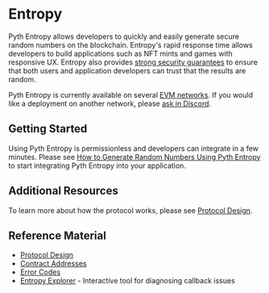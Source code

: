 # Entropy

Pyth Entropy allows developers to quickly and easily generate secure random numbers on the blockchain.
Entropy's rapid response time allows developers to build applications such as NFT mints and games with responsive UX.
Entropy also provides [strong security guarantees](entropy/protocol-design) to ensure that both users and application developers can trust that the results are random.

Pyth Entropy is currently available on several [EVM networks](entropy/contract-addresses).
If you would like a deployment on another network, please [ask in Discord](https://discord.gg/invite/PythNetwork).

## Getting Started

Using Pyth Entropy is permissionless and developers can integrate in a few minutes.
Please see [How to Generate Random Numbers Using Pyth Entropy](entropy/generate-random-numbers) to start integrating Pyth Entropy into your application.

## Additional Resources

To learn more about how the protocol works, please see [Protocol Design](entropy/protocol-design).

## Reference Material

- [Protocol Design](entropy/protocol-design)
- [Contract Addresses](entropy/contract-addresses)
- [Error Codes](entropy/error-codes)
- [Entropy Explorer](https://entropy-explorer.pyth.network/) - Interactive tool for diagnosing callback issues
